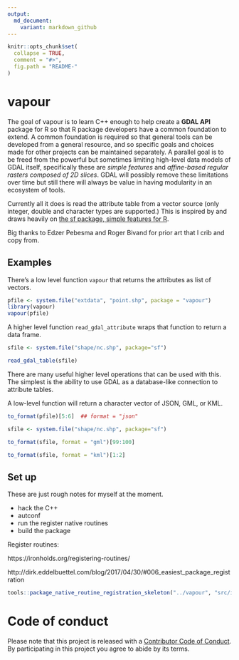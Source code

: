 ```yaml
---
output:
  md_document:
    variant: markdown_github
---
```


<!-- README.md is generated from README.Rmd. Please edit that file -->

```r
knitr::opts_chunk$set(
  collapse = TRUE,
  comment = "#>",
  fig.path = "README-"
)
```

# vapour

The goal of vapour is to learn C++ enough to help create a **GDAL API** package for R
so that R package developers have a common foundation to extend. A common foundation is
required so that general tools can be developed from a general resource, and so specific goals
and choices made for other projects can be maintained separately. A parallel goal is to be freed from the powerful but sometimes limiting high-level data models of GDAL itself, specifically these are *simple features* and *affine-based regular rasters composed of 2D slices*. GDAL will possibly remove these limitations over time but still there will always be value in having modularity in an ecosystem of tools. 

Currently all it does is read the attribute table from a vector source (only integer, double and character types are supported.) This is inspired by and draws heavily on [the sf package, simple features for R](https://github.com/r-spatial/sf). 

Big thanks to Edzer Pebesma and Roger Bivand for prior art that I crib and copy from. 




## Examples

There's a low level function `vapour` that returns the attributes as  list of vectors. 

```r
pfile <- system.file("extdata", "point.shp", package = "vapour")
library(vapour)
vapour(pfile)
```

A higher level function `read_gdal_attribute` wraps that function to return a data frame. 

```r
sfile <- system.file("shape/nc.shp", package="sf")

read_gdal_table(sfile)
```

There are many useful higher level operations that can be used with this. The simplest is the ability to use GDAL as a database-like connection to attribute tables. 

A low-level function will return a character vector of JSON, GML, or KML. 

```r
to_format(pfile)[5:6]  ## format = "json"

sfile <- system.file("shape/nc.shp", package="sf")

to_format(sfile, format = "gml")[99:100]

to_format(sfile, format = "kml")[1:2]
```

## Set up

These are just rough notes for myself at the moment. 

* hack the C++
* autconf
* run the register native routines
* build the package

Register routines: 

https://ironholds.org/registering-routines/

http://dirk.eddelbuettel.com/blog/2017/04/30/#006_easiest_package_registration


```R
tools::package_native_routine_registration_skeleton("../vapour", "src/init.c",character_only = FALSE)
```



# Code of conduct

Please note that this project is released with a [Contributor Code of Conduct](CONDUCT.md). By participating in this project you agree to abide by its terms.
